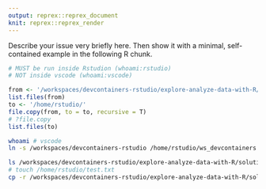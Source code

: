 ```yaml
---
output: reprex::reprex_document
knit: reprex::reprex_render
---
```


Describe your issue very briefly here. Then show it with a minimal, self-contained example in the following R chunk.

```r
# MUST be run inside Rstudion (whoami:rstudio)
# NOT inside vscode (whoami:vscode)

from <- '/workspaces/devcontainers-rstudio/explore-analyze-data-with-R/solution/all-systems-check'
list.files(from)
to <- '/home/rstudio/'
file.copy(from, to = to, recursive = T)
# ?file.copy
list.files(to)
```
```bash
whoami # vscode
ln -s /workspaces/devcontainers-rstudio /home/rstudio/ws_devcontainers

ls /workspaces/devcontainers-rstudio/explore-analyze-data-with-R/solution/all-systems-check
# touch /home/rstudio/test.txt
cp -r /workspaces/devcontainers-rstudio/explore-analyze-data-with-R/solution/all-systems-check /home/rstudio
```
